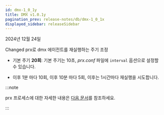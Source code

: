```yaml
---
id: dmx-1_0_1y
title: DMX v1.0.1y
pagination_prev: release-notes/db/dmx-1_0_1x
displayed_sidebar: releaseSidebar
---
```


2024년 12월 24일

<Status priority='1'>Changed</Status> prx로 dmx 에이전트를 재실행하는 주기 조정

- 기본 주기 **20회**: 기본 주기는 10초, *prx.conf* 파일에 `interval` 옵션으로 설정할 수 있습니다.

- 이후 1분 마다 10회, 이후 10분 마다 5회, 이후는 1시간마다 재실행을 시도합니다.

:::note

prx 프로세스에 대한 자세한 내용은 [다음 문서](agent-settings#prxoption)를 참조하세요.

:::